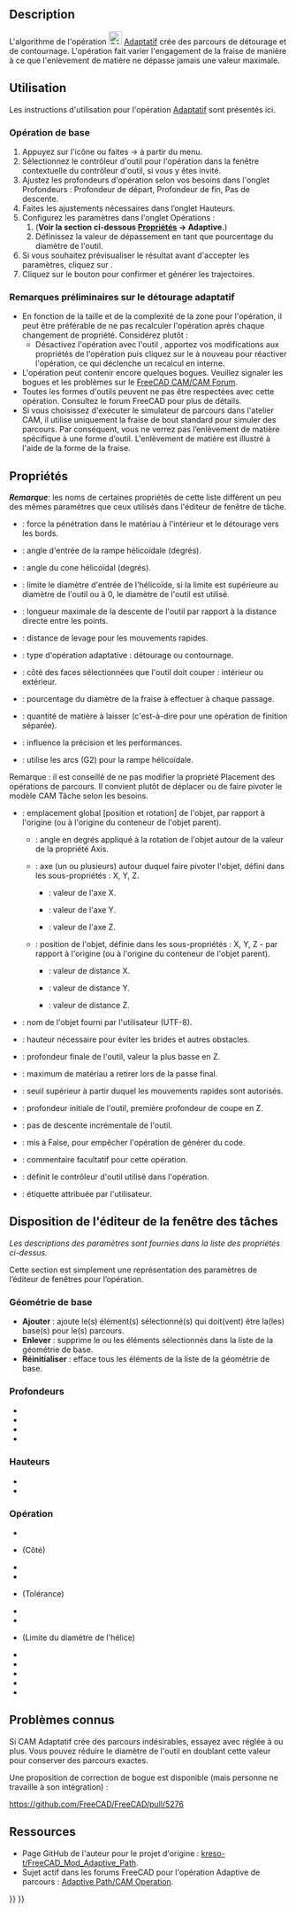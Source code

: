 <languages/>

{{Docnav/fr
|[[CAM_Helix/fr|Parcours hélicoïdal]]
|[[CAM_Slot/fr|Rainure]]
|[[Path_Workbench/fr|Atelier CAM]]
|IconL=CAM_Helix.svg
|IconR=CAM_Slot.svg
|IconC=Workbench_CAM.svg
}}

{{GuiCommand/fr
|Name=CAM Adaptive
|Name/fr=CAM Adaptatif
|MenuLocation=CAM → Détourer/contourner de manière adaptative
|Workbenches=[[CAM_Workbench/fr|CAM]]
}}

==Description==

L'algorithme de l'opération [[Image:CAM_Adaptive.svg|24px]] [[CAM_Adaptive/fr|Adaptatif]] crée des parcours de détourage et de contournage. L'opération fait varier l'engagement de la fraise de manière à ce que l'enlèvement de matière ne dépasse jamais une valeur maximale.

<span id="Usage"></span>
==Utilisation==

Les instructions d'utilisation pour l'opération [[CAM_Adaptive/fr|Adaptatif]] sont présentés ici.

<span id="Basic_Operation"></span>
===Opération de base=== 

# Appuyez sur l'icône {{Button|[[Image:CAM_Adaptive.svg|16px]] [[CAM_Adaptive/fr|Détourer/contourner de manière adaptative]]}} ou faites {{KEY|CAM}} → {{KEY|[[Image:CAM_Adaptive.svg|24px]] [[CAM_Adaptive/fr|Détourer/contourner de manière adaptative]]}} à partir du menu.
# Sélectionnez le contrôleur d'outil pour l'opération dans la fenêtre contextuelle du contrôleur d'outil, si vous y êtes invité.
# Ajustez les profondeurs d'opération selon vos besoins dans l'onglet Profondeurs : Profondeur de départ, Profondeur de fin, Pas de descente.
# Faites les ajustements nécessaires dans l’onglet Hauteurs.
# Configurez les paramètres dans l'onglet Opérations :
## ('''Voir la section ci-dessous [[#Propriétés|Propriétés]] → Adaptive.''')
## Définissez la valeur de dépassement en tant que pourcentage du diamètre de l'outil.
# Si vous souhaitez prévisualiser le résultat avant d'accepter les paramètres, cliquez sur {{Button|Appliquer}}.
# Cliquez sur le bouton {{Button|OK}} pour confirmer et générer les trajectoires.

<span id="Preliminary_Notes_About_Adaptive_Clearing"></span>
===Remarques préliminaires sur le détourage adaptatif===

* En fonction de la taille et de la complexité de la zone pour l'opération, il peut être préférable de ne pas recalculer l'opération après chaque changement de propriété. Considérez plutôt :
** Désactivez l'opération avec l'outil {{KEY|[[Image:CAM_OpActiveToggle.svg|16px]] [[CAM_OpActiveToggle/fr|Activer une opération]]}}, apportez vos modifications aux propriétés de l'opération puis cliquez sur le {{KEY|[[Image:CAM_OpActiveToggle.svg|16px]] [[CAM_OpActiveToggle/fr|Activer une opération]]}} à nouveau pour réactiver l'opération, ce qui déclenche un recalcul en interne.
* L'opération {{KEY|[[Image:CAM_Adaptive.svg|16px]] [[CAM_Adaptive/fr|Activer une opération]]}} peut contenir encore quelques bogues. Veuillez signaler les bogues et les problèmes sur le [https://forum.freecadweb.org/viewforum.php?f=15 FreeCAD CAM/CAM Forum].
* Toutes les formes d'outils peuvent ne pas être respectées avec cette opération. Consultez le forum FreeCAD pour plus de détails.
* Si vous choisissez d'exécuter le simulateur de parcours dans l'atelier CAM, il utilise uniquement la fraise de bout standard pour simuler des parcours. Par conséquent, vous ne verrez pas l’enlèvement de matière spécifique à une forme d’outil. L'enlèvement de matière est illustré à l'aide de la forme de la fraise.

<span id="Properties"></span>
==Propriétés==

''' ''Remarque'' ''': les noms de certaines propriétés de cette liste diffèrent un peu des mêmes paramètres que ceux utilisés dans l'éditeur de fenêtre de tâche.

{{TitleProperty|Adaptive}}

* {{PropertyData|Force Inside-Out}} : force la pénétration dans le matériau à l'intérieur et le détourage vers les bords.
* {{PropertyData|Helix Angle}} : angle d'entrée de la rampe hélicoïdale (degrés).
* {{PropertyData|Helix Cone Angle}} : angle du cone hélicoïdal (degrés).
* {{PropertyData|Helix Diameter Limit}} : limite le diamètre d'entrée de l'hélicoïde, si la limite est supérieure au diamètre de l'outil ou à 0, le diamètre de l'outil est utilisé.
* {{PropertyData|Keep Tool Down Ratio}} : longueur maximale de la descente de l'outil par rapport à la distance directe entre les points.
* {{PropertyData|Lift Distance}} : distance de levage pour les mouvements rapides.
* {{PropertyData|Operation Type}} : type d'opération adaptative : détourage ou contournage.
* {{PropertyData|Side}} : côté des faces sélectionnées que l'outil doit couper : intérieur ou extérieur.
* {{PropertyData|Step Over}} : pourcentage du diamètre de la fraise à effectuer à chaque passage.
* {{PropertyData|Stock to Leave}} : quantité de matière à laisser (c'est-à-dire pour une opération de finition séparée).
* {{PropertyData|Tolerance}} : influence la précision et les performances.
* {{PropertyData|Use Helix Arcs}} : utilise les arcs (G2) pour la rampe hélicoïdale.

{{TitleProperty|Base}}

Remarque : il est conseillé de ne pas modifier la propriété Placement des opérations de parcours. Il convient plutôt de déplacer ou de faire pivoter le modèle CAM Tâche selon les besoins.

* {{PropertyData|Placement}} : emplacement global [position et rotation] de l'objet, par rapport à l'origine (ou à l'origine du conteneur de l'objet parent).
** {{PropertyData|Angle}} : angle en degrés appliqué à la rotation de l'objet autour de la valeur de la propriété Axis.
** {{PropertyData|Axis}} : axe (un ou plusieurs) autour duquel faire pivoter l'objet, défini dans les sous-propriétés : X, Y, Z.
*** {{PropertyData|X}} : valeur de l'axe X.
*** {{PropertyData|Y}} : valeur de l'axe Y.
*** {{PropertyData|Z}} : valeur de l'axe Z.
** {{PropertyData|Position}} : position de l'objet, définie dans les sous-propriétés : X, Y, Z - par rapport à l'origine (ou à l'origine du conteneur de l'objet parent).
*** {{PropertyData|X}} : valeur de distance X.
*** {{PropertyData|Y}} : valeur de distance Y.
*** {{PropertyData|Z}} : valeur de distance Z.
* {{PropertyData|Label}} : nom de l'objet fourni par l'utilisateur (UTF-8).

{{TitleProperty|Depth}}

* {{PropertyData|Clearance Height}} : hauteur nécessaire pour éviter les brides et autres obstacles.
* {{PropertyData|Final Depth}} : profondeur finale de l'outil, valeur la plus basse en Z.
* {{PropertyData|Finish Depth}} : maximum de matériau a retirer lors de la passe final.
* {{PropertyData|Safe Height}} : seuil supérieur à partir duquel les mouvements rapides sont autorisés.
* {{PropertyData|Start Depth}} : profondeur initiale de l'outil, première profondeur de coupe en Z.
* {{PropertyData|Step Down}} : pas de descente incrémentale de l'outil.

{{TitleProperty|Path}}

* {{PropertyData|Active}} : mis à False, pour empêcher l'opération de générer du code.
* {{PropertyData|Comment}} : commentaire facultatif pour cette opération.
* {{PropertyData|Tool Controller}} : définit le contrôleur d'outil utilisé dans l'opération.
* {{PropertyData|User Label}} : étiquette attribuée par l'utilisateur.

<span id="Tasks_Window_Editor_Layout"></span>
==Disposition de l'éditeur de la fenêtre des tâches==

''Les descriptions des paramètres sont fournies dans la liste des propriétés ci-dessus.''

Cette section est simplement une représentation des paramètres de l’éditeur de fenêtres pour l’opération.

<span id="Base_Geometry"></span>
===Géométrie de base===

* '''Ajouter''' : ajoute le(s) élément(s) sélectionné(s) qui doit(vent) être la(les) base(s) pour le(s) parcours.
* '''Enlever''' : supprime le ou les éléments sélectionnés dans la liste de la géométrie de base.
* '''Réinitialiser''' : efface tous les éléments de la liste de la géométrie de base.

<span id="Depths"></span>
===Profondeurs===

* {{PropertyData|Start Depth}}
* {{PropertyData|Final Depth}}
* {{PropertyData|Finish Depth}}
* {{PropertyData|Step Down}}

<span id="Heights"></span>
===Hauteurs===

* {{PropertyData|Safe Height}}
* {{PropertyData|Clearance Height}}

<span id="Operation"></span>
===Opération===

* {{PropertyData|Tool Controller}}
* {{PropertyData|Cut Region}} (Côté)
* {{PropertyData|Operation Type}}
* {{PropertyData|Step Over Percent}}
* {{PropertyData|Accuracy vs Performance}} (Tolérance)
* {{PropertyData|Helix Ramp Angle}}
* {{PropertyData|Helix Cone Angle}}
* {{PropertyData|Helix Max Diameter}} (Limite du diamètre de l'hélice)
* {{PropertyData|Lift Distance}}
* {{PropertyData|Keep Tool Down Ratio}}
* {{PropertyData|Stock to Leave}}
* {{PropertyData|Force Clearing Inside-Out}}
* {{PropertyData|Stop}}

<span id="Known_Issues"></span>
==Problèmes connus==

Si CAM Adaptatif crée des parcours indésirables, essayez avec {{PropertyData|Stock to Leave}} réglée à {{Value|0.001 mm}} ou plus. Vous pouvez réduire le diamètre de l'outil en doublant cette valeur pour conserver des parcours exactes.

Une proposition de correction de bogue est disponible (mais personne ne travaille à son intégration) :

https://github.com/FreeCAD/FreeCAD/pull/5276

<span id="Resources"></span>
==Ressources==

* Page GitHub de l'auteur pour le projet d'origine : [https://github.com/kreso-t/FreeCAD_Mod_Adaptive_Path kreso-t/FreeCAD_Mod_Adaptive_Path].
* Sujet actif dans les forums FreeCAD pour l'opération Adaptive de parcours : [https://forum.freecadweb.org/viewtopic.php?f=15&t=30127 Adaptive Path/CAM Operation].


{{Docnav/fr
|[[CAM_Helix/fr|Parcours hélicoïdal]]
|[[CAM_Slot/fr|Rainure]]
|[[Path_Workbench/fr|Atelier CAM]]
|IconL=CAM_Helix.svg
|IconR=CAM_Slot.svg
|IconC=Workbench_CAM.svg
}}

{{CAM_Tools_navi{{#translation:}}}}
{{Userdocnavi{{#translation:}}}}